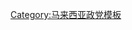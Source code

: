 {{tsl|en|United Sabah National Organisation (New)|新沙统}}<noinclude>

[[Category:马来西亚政党模板]]
<noinclude>